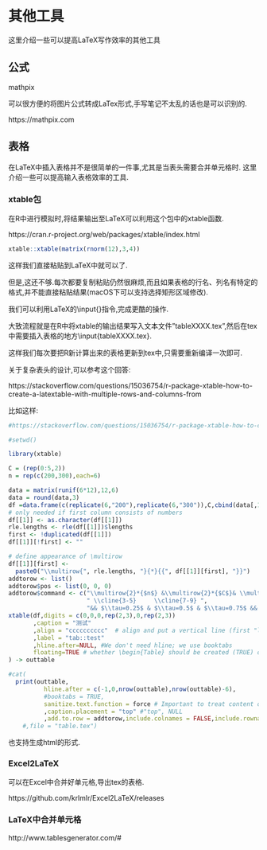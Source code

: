 # 其他工具

这里介绍一些可以提高LaTeX写作效率的其他工具

## 公式
mathpix

可以很方便的将图片公式转成LaTex形式,手写笔记不太乱的话也是可以识别的.

https://mathpix.com

## 表格

在LaTeX中插入表格并不是很简单的一件事,尤其是当表头需要合并单元格时.
这里介绍一些可以提高输入表格效率的工具.

### xtable包

在R中进行模拟时,将结果输出至LaTeX可以利用这个包中的xtable函数.

https://cran.r-project.org/web/packages/xtable/index.html

```r
xtable::xtable(matrix(rnorm(12),3,4))
```

这样我们直接粘贴到LaTeX中就可以了.

但是,这还不够.每次都要复制粘贴仍然很麻烦,而且如果表格的行名、列名有特定的格式,并不能直接粘贴结果(macOS下可以支持选择矩形区域修改).

我们可以利用LaTeX的\\input{}指令,完成更酷的操作.

大致流程就是在R中将xtable的输出结果写入文本文件"tableXXXX.tex",然后在tex中需要插入表格的地方\\input{tableXXXX.tex}.

这样我们每次要把R新计算出来的表格更新到tex中,只需要重新编译一次即可.

关于复杂表头的设计,可以参考这个回答:

https://stackoverflow.com/questions/15036754/r-package-xtable-how-to-create-a-latextable-with-multiple-rows-and-columns-from

比如这样:

```r
#https://stackoverflow.com/questions/15036754/r-package-xtable-how-to-create-a-latextable-with-multiple-rows-and-columns-from

#setwd()

library(xtable)

C = (rep(0:5,2))
n = rep(c(200,300),each=6)

data = matrix(runif(6*12),12,6)
data = round(data,3)
df =data.frame(c(replicate(6,"200"),replicate(6,"300")),C,cbind(data[,1:3],rep("",12),data[,4:6]))
# only needed if first column consists of numbers
df[[1]] <- as.character(df[[1]])
rle.lengths <- rle(df[[1]])$lengths
first <- !duplicated(df[[1]])
df[[1]][!first] <- ""

# define appearance of \multirow
df[[1]][first] <-
  paste0("\\multirow{", rle.lengths, "}{*}{{", df[[1]][first], "}}")
addtorow <- list()
addtorow$pos <- list(0, 0, 0)
addtorow$command <- c("\\multirow{2}*{$n$} &\\multirow{2}*{$C$}& \\multicolumn{3}{c}{The homoscedastic cases}&& \\multicolumn{3}{c}{The heteroscedastic cases} \\\\\n",
                      "	\\cline{3-5}     \\cline{7-9} ",
                      "&& $\\tau=0.25$ & $\\tau=0.5$ & $\\tau=0.75$ && $\\tau=0.25$ & $\\tau=0.5$ & $\\tau=0.75$ \\\\\n")
xtable(df,digits = c(0,0,0,rep(2,3),0,rep(2,3))
       ,caption = "测试"
       ,align = "cccccccccc"  # align and put a vertical line (first "l" again represents column of row numbers)
       ,label = "tab::test"
       ,hline.after=NULL, #We don't need hline; we use booktabs
       floating=TRUE # whether \begin{Table} should be created (TRUE) or not (FALSE)
) -> outtable

#cat(
  print(outtable,
          hline.after = c(-1,0,nrow(outtable),nrow(outtable)-6),
          #booktabs = TRUE,
          sanitize.text.function = force # Important to treat content of first column as latex function
          ,caption.placement = "top" #"top", NULL
          ,add.to.row = addtorow,include.colnames = FALSE,include.rownames = FALSE)
    #,file = "table.tex")


```

也支持生成html的形式.

### Excel2LaTeX

可以在Excel中合并好单元格,导出tex的表格.

https://github.com/krlmlr/Excel2LaTeX/releases

### LaTeX中合并单元格

http://www.tablesgenerator.com/#


